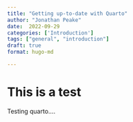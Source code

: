 ```yaml
---
title: "Getting up-to-date with Quarto"
author: "Jonathan Peake"
date:  2022-09-29
categories: ['Introduction']
tags: ["general", "introduction"]
draft: true
format: hugo-md

---
```


# This is a test

Testing quarto....
